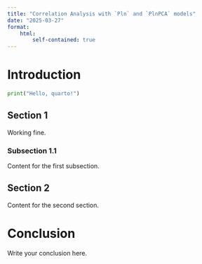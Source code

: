 ```yaml
---
title: "Correlation Analysis with `Pln` and `PlnPCA` models"
date: "2025-03-27"
format:
    html:
        self-contained: true
---
```


# Introduction


```python
print("Hello, quarto!")
```

## Section 1

Working fine.

### Subsection 1.1

Content for the first subsection.

## Section 2

Content for the second section.

# Conclusion

Write your conclusion here.
